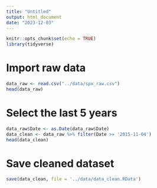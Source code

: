 ```yaml
---
title: "Untitled"
output: html_document
date: "2023-12-03"
---
```


```r
knitr::opts_chunk$set(echo = TRUE)
library(tidyverse)
```

# Import raw data

```r
data_raw <- read.csv("../data/spx_raw.csv")
head(data_raw)
```

# Select the last 5 years 

```r
data_raw$Date <- as.Date(data_raw$Date)
data_clean <- data_raw %>% filter(Date >= '2015-11-04')
head(data_clean)
```

# Save cleaned dataset

```r
save(data_clean, file = '../data/data_clean.RData')
```


